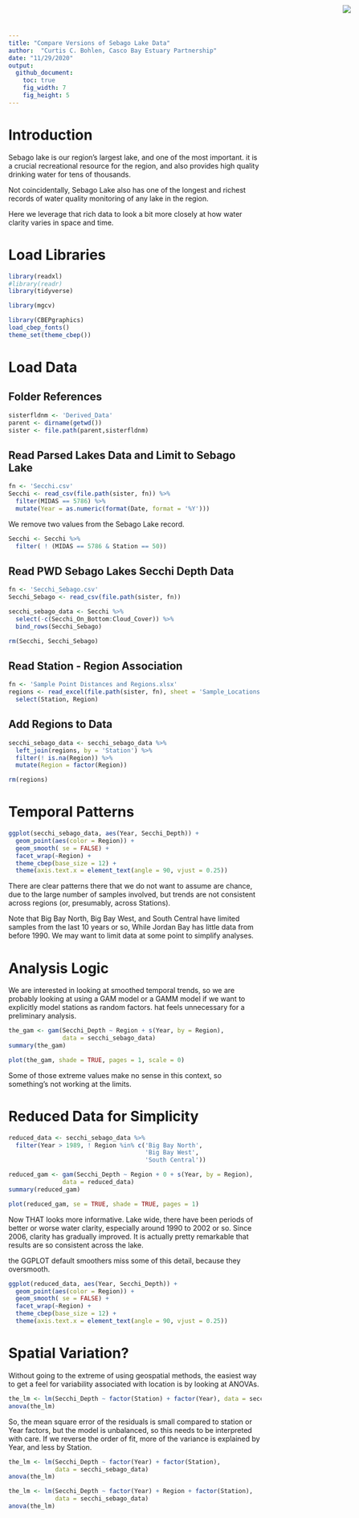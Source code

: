 ```yaml
---
title: "Compare Versions of Sebago Lake Data"
author:  "Curtis C. Bohlen, Casco Bay Estuary Partnership"
date: "11/29/2020"
output:
  github_document:
    toc: true
    fig_width: 7
    fig_height: 5
---
```


<img
  src="https://www.cascobayestuary.org/wp-content/uploads/2014/04/logo_sm.jpg"
  style="position:absolute;top:10px;right:50px;" />


# Introduction
Sebago lake is our region's largest lake, and one of the most important.  it is 
a crucial recreational resource for the region, and also provides high quality
drinking water for tens of thousands.

Not coincidentally, Sebago Lake also has one of the longest and richest records
of water quality monitoring of any lake in the region.

Here we leverage that rich data to look a bit more closely at how
water clarity varies in space and time.

# Load Libraries
```r
library(readxl)
#library(readr)
library(tidyverse)

library(mgcv)

library(CBEPgraphics)
load_cbep_fonts()
theme_set(theme_cbep())
```

# Load Data
## Folder References
```r
sisterfldnm <- 'Derived_Data'
parent <- dirname(getwd())
sister <- file.path(parent,sisterfldnm)
```

## Read Parsed Lakes Data and Limit to Sebago Lake 
```r
fn <- 'Secchi.csv'
Secchi <- read_csv(file.path(sister, fn)) %>%
  filter(MIDAS == 5786) %>%
  mutate(Year = as.numeric(format(Date, format = '%Y')))
```
We remove two values from the Sebago Lake record.
```r
Secchi <- Secchi %>%
  filter( ! (MIDAS == 5786 & Station == 50))
```

## Read PWD Sebago Lakes Secchi Depth Data
```r
fn <- 'Secchi_Sebago.csv'
Secchi_Sebago <- read_csv(file.path(sister, fn))
```

```r
secchi_sebago_data <- Secchi %>%
  select(-c(Secchi_On_Bottom:Cloud_Cover)) %>%
  bind_rows(Secchi_Sebago)
```

```r
rm(Secchi, Secchi_Sebago)
```

## Read Station - Region Association
```r
fn <- 'Sample Point Distances and Regions.xlsx'
regions <- read_excel(file.path(sister, fn), sheet = 'Sample_Locations') %>%
  select(Station, Region)
```

## Add Regions to Data
```r
secchi_sebago_data <- secchi_sebago_data %>%
  left_join(regions, by = 'Station') %>%
  filter(! is.na(Region)) %>%
  mutate(Region = factor(Region))
```

```r
rm(regions)
```

# Temporal Patterns
```r
ggplot(secchi_sebago_data, aes(Year, Secchi_Depth)) +
  geom_point(aes(color = Region)) +
  geom_smooth( se = FALSE) +
  facet_wrap(~Region) +
  theme_cbep(base_size = 12) +
  theme(axis.text.x = element_text(angle = 90, vjust = 0.25))
```

There are clear patterns there that we do not want to assume are chance, due to
the large number of samples involved, but trends are not consistent across
regions (or, presumably, across Stations).

Note that Big Bay North,  Big Bay West, and South Central have limited samples
from the last 10 years or so, While Jordan Bay has little data from before 1990.
We may want to limit data at some point to simplify analyses.

# Analysis Logic
We are interested in looking at smoothed temporal trends, so we are probably
looking at using a GAM model or a GAMM model if we want to explicitly model
stations as random factors.  hat feels unnecessary for a preliminary analysis.

```r
the_gam <- gam(Secchi_Depth ~ Region + s(Year, by = Region), 
               data = secchi_sebago_data)
summary(the_gam)
```

```r
plot(the_gam, shade = TRUE, pages = 1, scale = 0)
```
Some of those extreme values make no sense in this context, so something's not
working at the limits.


# Reduced Data for Simplicity
```r
reduced_data <- secchi_sebago_data %>%
  filter(Year > 1989, ! Region %in% c('Big Bay North',
                                      'Big Bay West',
                                      'South Central'))
```


```r
reduced_gam <- gam(Secchi_Depth ~ Region + 0 + s(Year, by = Region), 
               data = reduced_data)
summary(reduced_gam)
```

```r
plot(reduced_gam, se = TRUE, shade = TRUE, pages = 1)
```
Now THAT looks more informative.  Lake wide, there have been periods of better
or worse water clarity, especially around 1990 to 2002 or so.  Since 2006,
clarity has gradually improved.  It is actually pretty remarkable that results
are so consistent across the lake.

the GGPLOT default smoothers miss some of this detail, because they oversmooth.
```r
ggplot(reduced_data, aes(Year, Secchi_Depth)) +
  geom_point(aes(color = Region)) +
  geom_smooth( se = FALSE) +
  facet_wrap(~Region) +
  theme_cbep(base_size = 12) +
  theme(axis.text.x = element_text(angle = 90, vjust = 0.25))
```

# Spatial Variation?
Without going to the extreme of using geospatial methods, the easiest way to get
a feel for variability associated with location is by looking at ANOVAs.
```r
the_lm <- lm(Secchi_Depth ~ factor(Station) + factor(Year), data = secchi_sebago_data)
anova(the_lm)
```
So, the mean square error of the residuals is small compared to station or Year
factors, but the model is unbalanced, so this needs to be interpreted with care.
If we reverse the order of fit, more of the variance is explained by Year, and
less by Station.

```r
the_lm <- lm(Secchi_Depth ~ factor(Year) + factor(Station),
             data = secchi_sebago_data)
anova(the_lm)
```
```r
the_lm <- lm(Secchi_Depth ~ factor(Year) + Region + factor(Station),
             data = secchi_sebago_data)
anova(the_lm)
```




